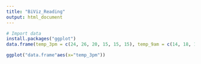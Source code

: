 ```yaml
---
title: "BiViz_Reading"
output: html_document
---
```


```r
# Import data
install.packages("ggplot")
data.frame(temp_3pm = c(24, 26, 20, 15, 15, 15), temp_9am = c(14, 18, 15, 13, 11, 11))

ggplot("data.frame"aes(x="temp_3pm"))
```















